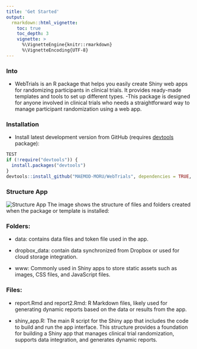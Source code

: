 ```yaml
---
title: 'Get Started'
output:
  rmarkdown::html_vignette:
    toc: true
    toc_depth: 3
    vignette: >
      %\VignetteEngine{knitr::rmarkdown}
      %\VignetteEncoding{UTF-8}
---
```


### Into

-   WebTrials is an R package that helps you easily create Shiny web apps for randomizing participants in clinical trials. It provides ready-made templates and tools to set up different types. -This package is designed for anyone involved in clinical trials who needs a straightforward way to manage participant randomization using a web app.

### Installation

-   Install latest development version from GitHub (requires [devtools](https://github.com/hadley/devtools) package):

``` r
TEST
if (!require("devtools")) {
  install.packages("devtools")
}
devtools::install_github("MAEMOD-MORU/WebTrials", dependencies = TRUE, build_vignettes = FALSE)
```

### Structure App

![Structure App](image/Structure.png) The image shows the structure of files and folders created when the package or template is installed:

### Folders:

-   data: contains data files and token file used in the app.

-   dropbox_data: contain data synchronized from Dropbox or used for cloud storage integration.

-   www: Commonly used in Shiny apps to store static assets such as images, CSS files, and JavaScript files.

### Files:

-   report.Rmd and report2.Rmd: R Markdown files, likely used for generating dynamic reports based on the data or results from the app.

-   shiny_app.R: The main R script for the Shiny app that includes the code to build and run the app interface. This structure provides a foundation for building a Shiny app that manages clinical trial randomization, supports data integration, and generates dynamic reports.
